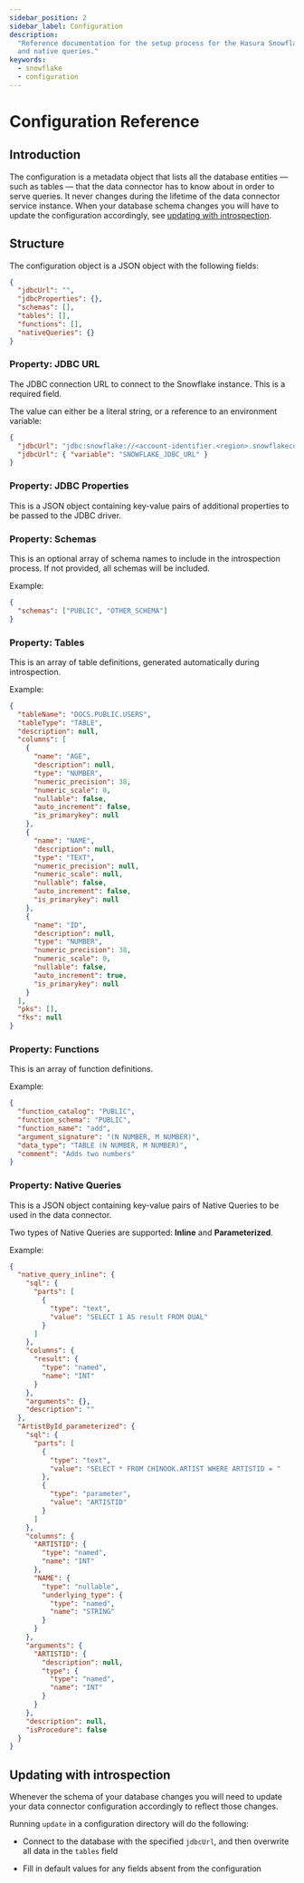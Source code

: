 ```yaml
---
sidebar_position: 2
sidebar_label: Configuration
description:
  "Reference documentation for the setup process for the Hasura Snowflake connector, including connection URI details,
  and native queries."
keywords:
  - snowflake
  - configuration
---
```


# Configuration Reference

## Introduction

The configuration is a metadata object that lists all the database entities — such as tables — that the data connector
has to know about in order to serve queries. It never changes during the lifetime of the data connector service
instance. When your database schema changes you will have to update the configuration accordingly, see
[updating with introspection](#updating-with-introspection).

## Structure

The configuration object is a JSON object with the following fields:

```json
{
  "jdbcUrl": "",
  "jdbcProperties": {},
  "schemas": [],
  "tables": [],
  "functions": [],
  "nativeQueries": {}
}
```

### Property: JDBC URL

The JDBC connection URL to connect to the Snowflake instance. This is a required field.

The value can either be a literal string, or a reference to an environment variable:

```json
{
  "jdbcUrl": "jdbc:snowflake://<account-identifier.<region>.snowflakecomputing.com?user=YOUR_USERNAME&&password=YOUR_PASSWORD&db=YOUR_DATABASE&warehouse=YOUR_WAREHOUSE&schema=YOUR_SCHEMA&role=YOUR_ROLE",
  "jdbcUrl": { "variable": "SNOWFLAKE_JDBC_URL" }
}
```

### Property: JDBC Properties

This is a JSON object containing key-value pairs of additional properties to be passed to the JDBC driver.

### Property: Schemas

This is an optional array of schema names to include in the introspection process. If not provided, all schemas will be
included.

Example:

```json
{
  "schemas": ["PUBLIC", "OTHER_SCHEMA"]
}
```

### Property: Tables

This is an array of table definitions, generated automatically during introspection.

Example:

```json
{
  "tableName": "DOCS.PUBLIC.USERS",
  "tableType": "TABLE",
  "description": null,
  "columns": [
    {
      "name": "AGE",
      "description": null,
      "type": "NUMBER",
      "numeric_precision": 38,
      "numeric_scale": 0,
      "nullable": false,
      "auto_increment": false,
      "is_primarykey": null
    },
    {
      "name": "NAME",
      "description": null,
      "type": "TEXT",
      "numeric_precision": null,
      "numeric_scale": null,
      "nullable": false,
      "auto_increment": false,
      "is_primarykey": null
    },
    {
      "name": "ID",
      "description": null,
      "type": "NUMBER",
      "numeric_precision": 38,
      "numeric_scale": 0,
      "nullable": false,
      "auto_increment": true,
      "is_primarykey": null
    }
  ],
  "pks": [],
  "fks": null
}
```

### Property: Functions

This is an array of function definitions.

Example:

```json
{
  "function_catalog": "PUBLIC",
  "function_schema": "PUBLIC",
  "function_name": "add",
  "argument_signature": "(N NUMBER, M NUMBER)",
  "data_type": "TABLE (N NUMBER, M NUMBER)",
  "comment": "Adds two numbers"
}
```

### Property: Native Queries

This is a JSON object containing key-value pairs of Native Queries to be used in the data connector.

Two types of Native Queries are supported: **Inline** and **Parameterized**.

Example:

```json
{
  "native_query_inline": {
    "sql": {
      "parts": [
        {
          "type": "text",
          "value": "SELECT 1 AS result FROM DUAL"
        }
      ]
    },
    "columns": {
      "result": {
        "type": "named",
        "name": "INT"
      }
    },
    "arguments": {},
    "description": ""
  },
  "ArtistById_parameterized": {
    "sql": {
      "parts": [
        {
          "type": "text",
          "value": "SELECT * FROM CHINOOK.ARTIST WHERE ARTISTID = "
        },
        {
          "type": "parameter",
          "value": "ARTISTID"
        }
      ]
    },
    "columns": {
      "ARTISTID": {
        "type": "named",
        "name": "INT"
      },
      "NAME": {
        "type": "nullable",
        "underlying_type": {
          "type": "named",
          "name": "STRING"
        }
      }
    },
    "arguments": {
      "ARTISTID": {
        "description": null,
        "type": {
          "type": "named",
          "name": "INT"
        }
      }
    },
    "description": null,
    "isProcedure": false
  }
}
```

## Updating with introspection

Whenever the schema of your database changes you will need to update your data connector configuration accordingly to
reflect those changes.

Running `update` in a configuration directory will do the following:

- Connect to the database with the specified `jdbcUrl`, and then overwrite all data in the `tables` field

- Fill in default values for any fields absent from the configuration
